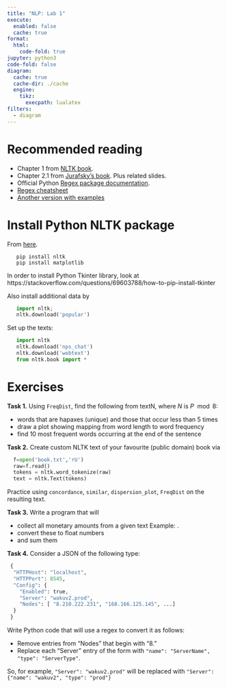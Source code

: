 ```yaml
---
title: "NLP: Lab 1"
execute:
  enabled: false
  cache: true
format:
  html:
    code-fold: true
jupyter: python3
code-fold: false
diagram:
  cache: true
  cache-dir: ./cache
  engine:
    tikz:
      execpath: lualatex
filters:
  - diagram
---
```


# Recommended reading 
- Chapter 1 from [NLTK book](https://www.nltk.org/book/ch01.html).
- Chapter 2.1 from [Jurafsky's book](https://web.stanford.edu/~jurafsky/slp3/). Plus related slides.
- Official Python [Regex package documentation](https://docs.python.org/3/howto/regex.html).
- [Regex cheatsheet](https://www.debuggex.com/cheatsheet/regex/python)
- [Another version with examples](https://images.datacamp.com/image/upload/v1665049611/Marketing/Blog/Regular_Expressions_Cheat_Sheet.pdf)


# Install Python NLTK package

From [here](https://www.nltk.org/install.html).
```
   pip install nltk
   pip install matplotlib
```

In order to install Python Tkinter library, look at https://stackoverflow.com/questions/69603788/how-to-pip-install-tkinter

Also install additional data by 
```python
   import nltk; 
   nltk.download('popular')
```

Set up the texts:
```python
   import nltk
   nltk.download('nps_chat')
   nltk.download('webtext')
   from nltk.book import *
```

# Exercises
**Task 1.** Using `FreqDist`, find the following from textN, where $N$ is $P \mod 8$:

- words that are hapaxes (unique) and those that occur less than 5 times
- draw a plot showing mapping from word length to word frequency
- find 10 most frequent words occurring at the end of the sentence


**Task 2.** Create custom NLTK text of your favourite (public domain) book via
```python
  f=open('book.txt','rU')
  raw=f.read()
  tokens = nltk.word_tokenize(raw)
  text = nltk.Text(tokens)
```
 Practice using `concordance`, `similar`, `dispersion_plot`, `FreqDist` on the resulting text.

**Task 3.** Write a program that will 

- collect all monetary amounts from a given text
Example: \lstinline!"first amount is $123.45, second amount is $400" -> [123.45, 400]!.
- convert these to float numbers
- \item and sum them

**Task 4.** Consider a JSON of the following type:
```python
 {
  "HTTPHost": "localhost",
  "HTTPPort": 8545,
  "Config": {
    "Enabled": true,
    "Server": "wakuv2.prod",
    "Nodes": [ "8.210.222.231", "168.166.125.145", ...]
  }
 }
```
Write Python code that will use a regex to convert it as follows:

- Remove entries from "Nodes"\ that begin with "8."
- Replace each "Server"\ entry of the form \lstinline!ServerName.Serverype! with 
`"name": "ServerName", "type": "ServerType"`.

So, for example, `"Server": "wakuv2.prod"` will be replaced with `"Server": {"name": "wakuv2", "type": "prod"}`
